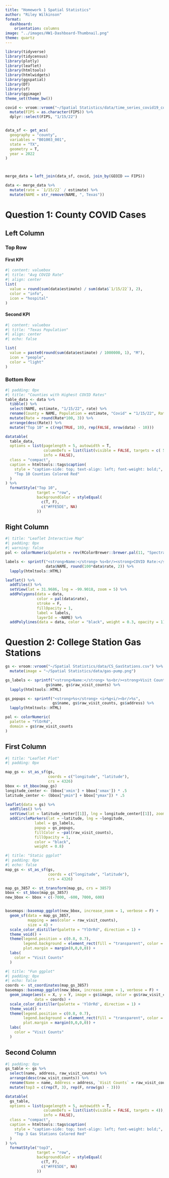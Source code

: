 ```yaml
---
title: "Homework 1 Spatial Statistics"
author: "Riley Wilkinson"
format: 
  dashboard:
    orientation: columns
image: "../images/HW1-Dashboard-Thumbnail.png"
theme: quartz
---
```


```r
library(tidyverse)
library(tidycensus)
library(plotly)
library(leaflet)
library(htmltools)
library(htmlwidgets)
library(ggspatial)
library(DT)
library(sf)
library(ggimage)
theme_set(theme_bw())

covid <- vroom::vroom("~/Spatial Statistics/data/time_series_covid19_confirmed_US.csv") %>%
  mutate(FIPS = as.character(FIPS)) %>%
  dplyr::select(FIPS, "1/15/22")


data_sf <- get_acs(
  geography = "county",
  variables = "B01003_001",
  state = "TX",
  geometry = T,
  year = 2022
)



merge_data = left_join(data_sf, covid, join_by(GEOID == FIPS))

data <- merge_data %>%
  mutate(rate = `1/15/22` / estimate) %>%
  mutate(NAME = str_remove(NAME, ", Texas"))
```

# Question 1: County COVID Cases

## Left Column

### Top Row {height=30%}

#### First KPI
```r
#| content: valuebox
#| title: "Avg COVID Rate"
#| align: center
list(
  value = round(sum(data$estimate) / sum(data$`1/15/22`), 2),
  color = "info",
  icon = "hospital"
)
```

#### Second KPI
```r
#| content: valuebox
#| title: "Texas Population"
#| align: center
#| echo: false

list(
  value = paste0(round(sum(data$estimate) / 1000000, 1), "M"),
  icon = "people",
  color = "light"
)
```


### Bottom Row {height=70%}

```r
#| padding: 0px
#| title: "Counties with Highest COVID Rates"
table_data <- data %>%
  tibble() %>%
  select(NAME, estimate, "1/15/22", rate) %>%
  rename(County = NAME, Population = estimate, "Covid" = "1/15/22", Rate = rate) %>%
  mutate(Rate = round(Rate*100, 3)) %>%
  arrange(desc(Rate)) %>%
  mutate("Top 10" = c(rep(TRUE, 10), rep(FALSE, nrow(data) - 10)))

datatable(
  table_data,
  options = list(pagelength = 5, autowidth = T,
                 columnDefs = list(list(visible = FALSE, targets = c( 5))),
                 info = FALSE),
  class = "compact",
  caption = htmltools::tags$caption(
    style = "caption-side: top; text-align: left; font-weight: bold;",
    "Top 10 Counties Colored Red"
  )
) %>%
  formatStyle("Top 10",
              target = "row",
              backgroundColor = styleEqual(
                c(T, F),
                c("#FFE5DE", NA)
              ))
```

## Right Column

```r
#| title: "Leaflet Interactive Map"
#| padding: 0px
#| warning: false
pal <- colorNumeric(palette = rev(RColorBrewer::brewer.pal(11, "Spectral")), domain = data$rate)

labels <- sprintf("<strong>Name:</strong> %s<br/><strong>COVID Rate:</strong> %g%%", 
                  data$NAME, round(100*data$rate, 2)) %>%
  lapply(htmltools::HTML)

leaflet() %>%
  addTiles() %>%
  setView(lat = 31.9686, lng = -99.9018, zoom = 5) %>%
  addPolygons(data = data, 
              color = pal(data$rate), 
              stroke = F, 
              fillOpacity = 1,
              label = labels,
              layerId = ~NAME) %>%
  addPolylines(data = data, color = "black", weight = 0.3, opacity = 1)
```

# Question 2: College Station Gas Stations

```r
gs <- vroom::vroom("~/Spatial Statistics/data/CS_GasStations.csv") %>%
  mutate(image = "~/Spatial Statistics/data/gas-pump.png")

gs_labels <- sprintf("<strong>Name:</strong> %s<br/><strong>Visit Counts:</strong> %g", 
                  gs$name, gs$raw_visit_counts) %>%
  lapply(htmltools::HTML)

gs_popups <- sprintf("<strong>%s</strong> <i>%g<i/><br/>%s",
                     gs$name, gs$raw_visit_counts, gs$address) %>%
  lapply(htmltools::HTML)

pal <- colorNumeric(
  palette = "YlOrRd",
  domain = gs$raw_visit_counts
)
```
## First Column {.tabset}

```r
#| title: "Leaflet Plot"
#| padding: 0px

map_gs <- st_as_sf(gs,
                   coords = c("longitude", "latitude"),
                   crs = 4326)
bbox <- st_bbox(map_gs)
longitude_center <- (bbox['xmin'] + bbox['xmax']) * .5
latitude_center <- (bbox["ymin"] + bbox["ymax"]) * .5

leaflet(data = gs) %>%
  addTiles() %>%
  setView(lat = latitude_center[[1]], lng = longitude_center[[1]], zoom = 12) %>%
  addCircleMarkers(lat = ~latitude, lng = ~longitude,
             label = gs_labels,
             popup = gs_popups,
             fillColor = ~pal(raw_visit_counts),
             fillOpacity = 1,
             color = "black",
             weight = 0.8)
```

```r
#| title: "Static ggplot"
#| padding: 0px
#| echo: false
map_gs <- st_as_sf(gs,
                   coords = c("longitude", "latitude"),
                   crs = 4326)

map_gs_3857 <- st_transform(map_gs, crs = 3857)
bbox <- st_bbox(map_gs_3857)
new_bbox <- bbox + c(-7000, -600, 7000, 600)


basemaps::basemap_ggplot(new_bbox, increase_zoom = 1, verbose = F) +
  geom_sf(data = map_gs_3857,
          mapping = aes(color = raw_visit_counts),
          size = 4) +
  scale_color_distiller(palette = "YlOrRd", direction = 1) +
  theme_void() +
  theme(legend.position = c(0.8, 0.7),
        legend.background = element_rect(fill = "transparent", color = "transparent"),
        plot.margin = margin(0,0,0,0)) +
  labs(
    color = "Visit Counts"
  )
```

```r
#| title: "Fun ggplot"
#| padding: 0px
#| echo: false
coords <- st_coordinates(map_gs_3857) 
basemaps::basemap_ggplot(new_bbox, increase_zoom = 1, verbose = F) +
  geom_image(aes(x = X, y = Y, image = gs$image, color = gs$raw_visit_counts), 
             data = coords) +
  scale_color_distiller(palette = 'YlOrRd', direction = 1) +
  theme_void() +
  theme(legend.position = c(0.8, 0.7),
        legend.background = element_rect(fill = "transparent", color = "transparent"),
        plot.margin = margin(0,0,0,0)) +
  labs(
    color = "Visit Counts"
  )
```
## Second Column

```r
#| padding: 0px
gs_table <- gs %>%
  select(name, address, raw_visit_counts) %>%
  arrange(desc(raw_visit_counts)) %>% 
  rename(Name = name, Address = address, `Visit Counts` = raw_visit_counts) %>%
  mutate(top3 = c(rep(T, 3), rep(F, nrow(gs) - 3)))

datatable(
  gs_table,
  options = list(pagelength = 5, autowidth = T,
                 columnDefs = list(list(visible = FALSE, targets = 4)),
                 info = FALSE),
  class = "compact",
  caption = htmltools::tags$caption(
    style = "caption-side: top; text-align: left; font-weight: bold;",
    "Top 3 Gas Stations Colored Red"
  )
) %>%
  formatStyle("top3",
              target = "row",
              backgroundColor = styleEqual(
                c(T, F),
                c("#FFE5DE", NA)
              ))
```

